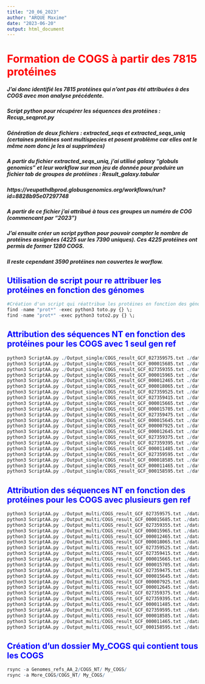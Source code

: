 ```yaml
---
title: "20_06_2023"
author: "ARQUE Maxime"
date: "2023-06-20"
output: html_document
---
```


# <span style="color:red"> Formation de COGS à partir des 7815 protéines </span>

##### J'ai donc identifié les 7815 protéines qui n'ont pas été attribuées à des COGS avec mon analyse précédente. 
##### Script python pour récupérer les séquences des protéines : Recup_seqprot.py
##### Génération de deux fichiers : extracted_seqs et extracted_seqs_uniq (certaines protéines sont multispecies et posent problème car elles ont le même nom donc je les ai supprimées)
##### A partir du fichier extracted_seqs_uniq, j'ai utilisé galaxy "globuls genomics" et leur workflow sur mon jeu de donnée pour produire un fichier tab de groupes de protéines : Result_galaxy.tabular
##### https://veupathdbprod.globusgenomics.org/workflows/run?id=8828b95e07297748
##### A partir de ce fichier j'ai attribué à tous ces groupes un numéro de COG (commencant par "2023")
##### J'ai ensuite créer un script python pour pouvoir compter le nombre de protéines assignées (4225 sur les 7390 uniques). Ces 4225 protéines ont permis de former 1280 COGS.
##### Il reste cependant 3590 protéines non couvertes le worflow.


## <span style="color:blue"> Utilisation de script pour re attribuer les protéines en fonction des génomes </span>

```r
#Création d'un script qui réattribue les protéines en fonction des génomes de référence
find -name "prot*" -exec python3 toto.py {} \;
find -name "prot*" -exec python3 toto2.py {} \;
```

## <span style="color:blue"> Attribution des séquences NT en fonction des protéines pour les COGS avec 1 seul gen ref </span>

```r
python3 ScriptAA.py ./Output_single/COGS_result_GCF_027359575.txt ./data/GCF_027359575.1/cds_from_genomic.fna > COGS_NT/GCF_027359575
python3 ScriptAA.py ./Output_single/COGS_result_GCF_000015685.txt ./data/GCF_000015685.1/cds_from_genomic.fna > COGS_NT/GCF_000015685
python3 ScriptAA.py ./Output_single/COGS_result_GCF_027359355.txt ./data/GCF_027359355.1/cds_from_genomic.fna > COGS_NT/GCF_027359355
python3 ScriptAA.py ./Output_single/COGS_result_GCF_000015965.txt ./data/GCF_000015965.1/cds_from_genomic.fna > COGS_NT/GCF_000015965
python3 ScriptAA.py ./Output_single/COGS_result_GCF_000012465.txt ./data/GCF_000012465.1/cds_from_genomic.fna > COGS_NT/GCF_000012465
python3 ScriptAA.py ./Output_single/COGS_result_GCF_000018065.txt ./data/GCF_000018065.1/cds_from_genomic.fna > COGS_NT/GCF_000018065
python3 ScriptAA.py ./Output_single/COGS_result_GCF_027359525.txt ./data/GCF_027359525.1/cds_from_genomic.fna > COGS_NT/GCF_027359525
python3 ScriptAA.py ./Output_single/COGS_result_GCF_027359415.txt ./data/GCF_027359415.1/cds_from_genomic.fna > COGS_NT/GCF_027359415
python3 ScriptAA.py ./Output_single/COGS_result_GCF_000015665.txt ./data/GCF_000015665.1/cds_from_genomic.fna > COGS_NT/GCF_000015665
python3 ScriptAA.py ./Output_single/COGS_result_GCF_000015705.txt ./data/GCF_000015705.1/cds_from_genomic.fna > COGS_NT/GCF_000015705
python3 ScriptAA.py ./Output_single/COGS_result_GCF_027359475.txt ./data/GCF_027359475.1/cds_from_genomic.fna > COGS_NT/GCF_027359475
python3 ScriptAA.py ./Output_single/COGS_result_GCF_000015645.txt ./data/GCF_000015645.1/cds_from_genomic.fna > COGS_NT/GCF_000015645
python3 ScriptAA.py ./Output_single/COGS_result_GCF_000007925.txt ./data/GCF_000007925.1/cds_from_genomic.fna > COGS_NT/GCF_000007925
python3 ScriptAA.py ./Output_single/COGS_result_GCF_000012645.txt ./data/GCF_000012645.1/cds_from_genomic.fna > COGS_NT/GCF_000012645
python3 ScriptAA.py ./Output_single/COGS_result_GCF_027359375.txt ./data/GCF_027359375.1/cds_from_genomic.fna > COGS_NT/GCF_027359375
python3 ScriptAA.py ./Output_single/COGS_result_GCF_027359395.txt ./data/GCF_027359395.1/cds_from_genomic.fna > COGS_NT/GCF_027359395
python3 ScriptAA.py ./Output_single/COGS_result_GCF_000011485.txt ./data/GCF_000011485.1/cds_from_genomic.fna > COGS_NT/GCF_000011485
python3 ScriptAA.py ./Output_single/COGS_result_GCF_027359595.txt ./data/GCF_027359595.1/cds_from_genomic.fna > COGS_NT/GCF_027359595
python3 ScriptAA.py ./Output_single/COGS_result_GCF_000018585.txt ./data/GCF_000018585.1/cds_from_genomic.fna > COGS_NT/GCF_000018585
python3 ScriptAA.py ./Output_single/COGS_result_GCF_000011465.txt ./data/GCF_000011465.1/cds_from_genomic.fna > COGS_NT/GCF_000011465
python3 ScriptAA.py ./Output_single/COGS_result_GCF_000158595.txt ./data/GCF_000158595.1/cds_from_genomic.fna > COGS_NT/GCF_000158595
```

## <span style="color:blue"> Attribution des séquences NT en fonction des protéines pour les COGS avec plusieurs gen ref </span>

```r
python3 ScriptAA.py ./Output_multi/COGS_result_GCF_027359575.txt ./data/GCF_027359575.1/cds_from_genomic.fna >> COGS_NT/GCF_027359575
python3 ScriptAA.py ./Output_multi/COGS_result_GCF_000015685.txt ./data/GCF_000015685.1/cds_from_genomic.fna >> COGS_NT/GCF_000015685
python3 ScriptAA.py ./Output_multi/COGS_result_GCF_027359355.txt ./data/GCF_027359355.1/cds_from_genomic.fna >> COGS_NT/GCF_027359355
python3 ScriptAA.py ./Output_multi/COGS_result_GCF_000015965.txt ./data/GCF_000015965.1/cds_from_genomic.fna >> COGS_NT/GCF_000015965
python3 ScriptAA.py ./Output_multi/COGS_result_GCF_000012465.txt ./data/GCF_000012465.1/cds_from_genomic.fna >> COGS_NT/GCF_000012465
python3 ScriptAA.py ./Output_multi/COGS_result_GCF_000018065.txt ./data/GCF_000018065.1/cds_from_genomic.fna >> COGS_NT/GCF_000018065
python3 ScriptAA.py ./Output_multi/COGS_result_GCF_027359525.txt ./data/GCF_027359525.1/cds_from_genomic.fna >> COGS_NT/GCF_027359525
python3 ScriptAA.py ./Output_multi/COGS_result_GCF_027359415.txt ./data/GCF_027359415.1/cds_from_genomic.fna >> COGS_NT/GCF_027359415
python3 ScriptAA.py ./Output_multi/COGS_result_GCF_000015665.txt ./data/GCF_000015665.1/cds_from_genomic.fna >> COGS_NT/GCF_000015665
python3 ScriptAA.py ./Output_multi/COGS_result_GCF_000015705.txt ./data/GCF_000015705.1/cds_from_genomic.fna >> COGS_NT/GCF_000015705
python3 ScriptAA.py ./Output_multi/COGS_result_GCF_027359475.txt ./data/GCF_027359475.1/cds_from_genomic.fna >> COGS_NT/GCF_027359475
python3 ScriptAA.py ./Output_multi/COGS_result_GCF_000015645.txt ./data/GCF_000015645.1/cds_from_genomic.fna >> COGS_NT/GCF_000015645
python3 ScriptAA.py ./Output_multi/COGS_result_GCF_000007925.txt ./data/GCF_000007925.1/cds_from_genomic.fna >> COGS_NT/GCF_000007925
python3 ScriptAA.py ./Output_multi/COGS_result_GCF_000012645.txt ./data/GCF_000012645.1/cds_from_genomic.fna >> COGS_NT/GCF_000012645
python3 ScriptAA.py ./Output_multi/COGS_result_GCF_027359375.txt ./data/GCF_027359375.1/cds_from_genomic.fna >> COGS_NT/GCF_027359375
python3 ScriptAA.py ./Output_multi/COGS_result_GCF_027359395.txt ./data/GCF_027359395.1/cds_from_genomic.fna >> COGS_NT/GCF_027359395
python3 ScriptAA.py ./Output_multi/COGS_result_GCF_000011485.txt ./data/GCF_000011485.1/cds_from_genomic.fna >> COGS_NT/GCF_000011485
python3 ScriptAA.py ./Output_multi/COGS_result_GCF_027359595.txt ./data/GCF_027359595.1/cds_from_genomic.fna >> COGS_NT/GCF_027359595
python3 ScriptAA.py ./Output_multi/COGS_result_GCF_000018585.txt ./data/GCF_000018585.1/cds_from_genomic.fna >> COGS_NT/GCF_000018585
python3 ScriptAA.py ./Output_multi/COGS_result_GCF_000011465.txt ./data/GCF_000011465.1/cds_from_genomic.fna >> COGS_NT/GCF_000011465
python3 ScriptAA.py ./Output_multi/COGS_result_GCF_000158595.txt ./data/GCF_000158595.1/cds_from_genomic.fna >> COGS_NT/GCF_000158595
```

## <span style="color:blue"> Création d'un dossier My_COGS qui contient tous les COGS </span>

```r
rsync -a Genomes_refs_AA_2/COGS_NT/ My_COGS/
rsync -a More_COGS/COGS_NT/ My_COGS/
```
